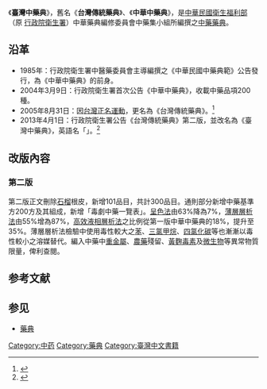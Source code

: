{{Distinguish|中華藥典}}
《'''臺灣中藥典'''》，舊名《'''台灣傳統藥典'''》、《'''中華中藥典'''》，是[[中華民國衛生福利部|中華民國衛生福利部]]（原 [[行政院衛生署|行政院衛生署]]）中華藥典編修委員會中藥集小組所編撰之[[中藥|中藥]][[藥典|藥典]]。

==沿革==
*1985年：行政院衛生署中醫藥委員會主導編撰之《中華民國中藥典範》公告發行，為《中華中藥典》的前身。
*2004年3月9日：行政院衛生署首次公告《中華中藥典》，收載中藥品項200種。
*2005年8月31日：因[[台灣正名運動|台灣正名運動]]，更名為《台灣傳統藥典》。<ref>{{cite web|url=http://www.mohw.gov.tw/cht/DOCMAP/DM1_P.aspx?f_list_no=758&fod_list_no=3854&doc_no=29570|title=公告『自即日起，「中華中藥典」更名為「台灣傳統藥典」』|date=2013-07-24|accessdate=2014-10-17|language=zh-tw|publisher=衛生福利部中醫藥司}}</ref>
*2013年4月1日：行政院衛生署公告《台灣傳統藥典》第二版，並改名為《臺灣中藥典》，英語名「{{lang|en|Taiwan Herbal Pharmacopeia}}」。<ref>{{cite web|url=http://www.mohw.gov.tw/dl-14773-d142ff98-7dd3-4df8-b230-b8ca8c652f52.html|title=臺灣中藥典第二版|date=2013-04-01|accessdate=2017-08-13|publisher=衛生福利部中醫藥司}}</ref>

==改版內容==
===第二版===
第二版正文刪除[[石榴|石榴]]根皮，新增101品目，共計300品目。通則部分新增中藥基準方200方及其組成，新增「毒劇中藥一覽表」。[[呈色法|呈色法]]由63%降為7%，[[薄層層析法|薄層層析法]]由55%增為87%，[[高效液相層析法|高效液相層析法]]之比例從第一版中華中藥典的18%，提升至35%。薄層層析法檢驗中使用毒性較大之[[苯|苯]]、[[三氯甲烷|三氯甲烷]]、[[四氯化碳|四氯化碳]]等也漸漸以毒性較小之溶媒替代。編入中藥中[[重金屬|重金屬]]、[[農藥|農藥]]殘留、[[黃麴毒素|黃麴毒素]]及[[微生物|微生物]]等異常物質限量，俾利查閱。

== 参考文献 ==
{{Reflist}}

== 参见 ==
* [[藥典|藥典]]

[[Category:中药|Category:中药]]
[[Category:藥典|Category:藥典]]
[[Category:臺灣中文書籍|Category:臺灣中文書籍]]